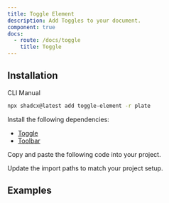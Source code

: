 ```yaml
---
title: Toggle Element
description: Add Toggles to your document.
component: true
docs:
  - route: /docs/toggle
    title: Toggle
---
```


## Installation

<Tabs defaultValue="cli">

<TabsList>
<TabsTrigger value="cli">CLI</TabsTrigger>
<TabsTrigger value="manual">Manual</TabsTrigger>
</TabsList>
<TabsContent value="cli">

```bash
npx shadcx@latest add toggle-element -r plate
```

</TabsContent>

<TabsContent value="manual">

<Steps>

<Step>

Install the following dependencies:

- [Toggle](/docs/toggle)
- [Toolbar](/docs/components/toolbar)

</Step>

<Step>

Copy and paste the following code into your project.

</Step>

<ComponentSource name="toggle-element" />

<Step>

Update the import paths to match your project setup.

</Step>

</Steps>

</TabsContent>

</Tabs>

## Examples

<ComponentPreview name="playground-demo" id="toggle" />

<ComponentSource src="../../templates/plate-playground-template/src/components/plate-editor.tsx" />
